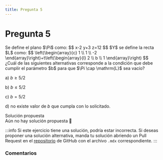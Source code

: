 ```yaml
---
title: Pregunta 5
---
```



# Pregunta 5

<div className="exercise">
Se define el plano $\Pi$ como:
$$
x-2 y+3 z=12
$$
$Y$ se define la recta $L$ como:
$$
\left(\begin{array}{c}
1 \\
1 \\
-2
\end{array}\right)+t\left(\begin{array}{l}
2 \\
b \\
1
\end{array}\right)
$$
¿Cuál de las siguientes alternativas corresponde a la condición que debe cumplir el parámetro $b$ para que $\Pi \cap \mathrm{L}$ sea vacío?

a) $b \geq 5 / 2$

b) $b \leq 5 / 2$

c) $b=5 / 2$

d) no existe valor de $b$ que cumpla con lo solicitado.
</div>

<MDXDetails>
<summary>Solución propuesta</summary>

<div className="exercise">
Aún no hay solución propuesta 🥲
</div>

:::info
Si este ejercicio tiene una solución, podría estar incorrecta. Si deseas proponer una solución alternativa, manda tu solución abriendo
un Pull Request en el [repositorio](https://github.com/crow-rojas/apuntes-fundamentals/pulls) de GitHub con el archivo
`.mdx` correspondiente.
:::

</MDXDetails>

### Comentarios

<Disqus
  url="https://crow-rojas.github.io/apuntes-fundamentals/docs/mathematics/linear-algebra/exercises/2017-1/p05"
  identifier="docs/mathematics/linear-algebra/exercises/2017-1/p05"
  title="2017-1 Álgebra Lineal - Pregunta 05"
/>
